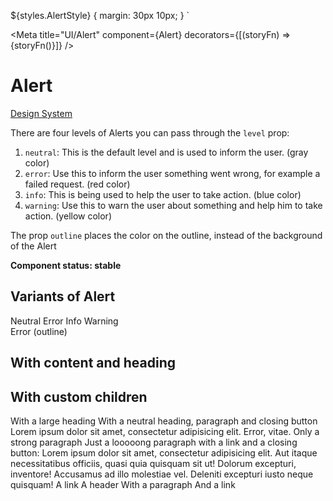 
  ${styles.AlertStyle} {
    margin: 30px 10px;
  }
`

<Meta
  title="UI/Alert"
  component={Alert}
  decorators={[(storyFn) => <Decorator>{storyFn()}</Decorator>]}
/>

# Alert

[Design System](https://designsystem.amsterdam.nl/7awj1hc9f/p/901ede-alert)

There are four levels of Alerts you can pass through the `level` prop:

1. `neutral`: This is the default level and is used to inform the user. (gray color)
2. `error`: Use this to inform the user something went wrong, for example a failed request. (red color)
3. `info`: This is being used to help the user to take action. (blue color)
4. `warning`: Use this to warn the user about something and help him to take action. (yellow color)

The prop `outline` places the color on the outline, instead of the background of the Alert

**Component status: stable**

## Variants of Alert

<Preview>
  <Story name="Variants">
    <React.Fragment>
      <Alert>Neutral</Alert>
      <Alert level="error">Error</Alert>
      <Alert level="info">Info</Alert>
      <Alert level="warning">Warning</Alert>
      <br />
      <Alert level="error" outline>
        Error (outline)
      </Alert>
    </React.Fragment>
  </Story>
</Preview>

## With content and heading

<Preview>
  <Story name="With content and heading">
    <React.Fragment>
      <Alert
        level="neutral"
        heading="With a heading and content"
        content="Lorem ipsum dolor sit amet, consectetur adipisicing elit."
      />
      <Alert
        dismissible
        level="error"
        content="Without header, with close button"
        outline
      />
      <Alert
        dismissible
        level="info"
        heading="With a heading, content and close button"
        content="Lorem ipsum dolor sit amet, consectetur adipisicing elit."
      />
    </React.Fragment>
  </Story>
</Preview>

## With custom children

<Preview>
  <Story name="With custom children">
    <React.Fragment>
      <Alert level="neutral">
        <Heading>With a large heading</Heading>
      </Alert>
      <Alert level="error" dismissible>
        <Heading forwardedAs="h2">
          With a neutral heading, paragraph and closing button
        </Heading>
        <Paragraph>
          Lorem ipsum dolor sit amet, consectetur adipisicing elit. Error,
          vitae.
        </Paragraph>
      </Alert>
      <Alert level="warning">
        <Paragraph strong>Only a strong paragraph</Paragraph>
      </Alert>
      <Alert level="info" dismissible>
        <Paragraph>
          Just a looooong paragraph with a link and a closing button: Lorem
          ipsum dolor sit amet, consectetur adipisicing elit. Aut itaque
          necessitatibus officiis, quasi quia quisquam sit ut! Dolorum
          excepturi, inventore! Accusamus ad illo molestiae vel. Deleniti
          excepturi iusto neque quisquam!
        </Paragraph>
        <Link href="/" variant="with-chevron" darkBackground>
          A link
        </Link>
      </Alert>
      <Alert level="error" dismissible outline>
        <Heading as="h3">A header</Heading>
        <Paragraph>With a paragraph</Paragraph>
        <Link href="/" variant="with-chevron">
          And a link
        </Link>
      </Alert>
    </React.Fragment>
  </Story>
</Preview>
